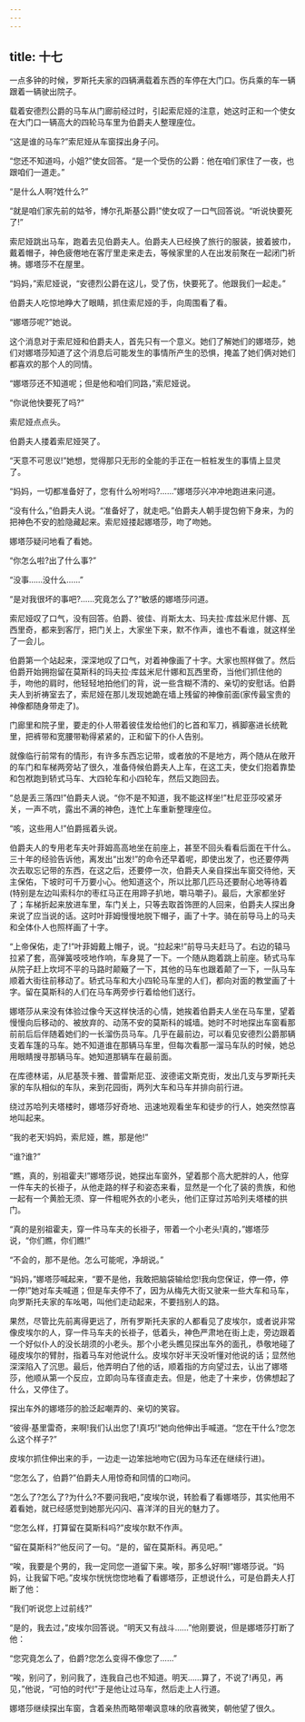 ```yaml
---
---
---
```

title: 十七
---




一点多钟的时候，罗斯托夫家的四辆满载着东西的车停在大门口。伤兵乘的车一辆跟着一辆驶出院子。

载着安德烈公爵的马车从门廊前经过时，引起索尼娅的注意，她这时正和一个使女在大门口一辆高大的四轮马车里为伯爵夫人整理座位。

“这是谁的马车?”索尼娅从车窗探出身子问。

“您还不知道吗，小姐?”使女回答。“是一个受伤的公爵：他在咱们家住了一夜，也跟咱们一道走。”

“是什么人啊?姓什么?”

“就是咱们家先前的姑爷，博尔孔斯基公爵!”使女叹了一口气回答说。“听说快要死了!”

索尼娅跳出马车，跑着去见伯爵夫人。伯爵夫人已经换了旅行的服装，披着披巾，戴着帽子，神色疲倦地在客厅里走来走去，等候家里的人在出发前聚在一起闭门祈祷。娜塔莎不在屋里。

“妈妈，”索尼娅说，“安德烈公爵在这儿，受了伤，快要死了。他跟我们一起走。”

伯爵夫人吃惊地睁大了眼睛，抓住索尼娅的手，向周围看了看。

“娜塔莎呢?”她说。

这个消息对于索尼娅和伯爵夫人，首先只有一个意义。她们了解她们的娜塔莎，她们对娜塔莎知道了这个消息后可能发生的事情所产生的恐惧，掩盖了她们俩对她们都喜欢的那个人的同情。

“娜塔莎还不知道呢；但是他和咱们同路，”索尼娅说。

“你说他快要死了吗?”

索尼娅点点头。

伯爵夫人搂着索尼娅哭了。

“天意不可思议!”她想，觉得那只无形的全能的手正在一桩桩发生的事情上显灵了。

“妈妈，一切都准备好了，您有什么吩咐吗?……”娜塔莎兴冲冲地跑进来问道。

“没有什么，”伯爵夫人说。“准备好了，就走吧。”伯爵夫人朝手提包俯下身来，为的把神色不安的脸隐藏起来。索尼娅搂起娜塔莎，吻了吻她。

娜塔莎疑问地看了看她。

“你怎么啦?出了什么事?”

“没事……没什么……”

“是对我很坏的事吧?……究竟怎么了?”敏感的娜塔莎问道。

索尼娅叹了口气，没有回答。伯爵、彼佳、肖斯太太、玛夫拉·库兹米尼什娜、瓦西里奇，都来到客厅，把门关上，大家坐下来，默不作声，谁也不看谁，就这样坐了一会儿。

伯爵第一个站起来，深深地叹了口气，对着神像画了十字。大家也照样做了。然后伯爵开始拥抱留在莫斯科的玛夫拉·库兹米尼什娜和瓦西里奇，当他们抓住他的手，吻他的肩时，他轻轻地拍他们的背，说一些含糊不清的、亲切的安慰话。伯爵夫人到祈祷室去了，索尼娅在那儿发现她跪在墙上残留的神像前面(家传最宝贵的神像都随身带走了)。

门廊里和院子里，要走的仆人带着彼佳发给他们的匕首和军刀，裤脚塞进长统靴里，把裤带和宽腰带勒得紧紧的，正和留下的仆人告别。

就像临行前常有的情形，有许多东西忘记带，或者放的不是地方，两个随从在敞开的车门和车梯两旁站了很久，准备侍候伯爵夫人上车，在这工夫，使女们抱着靠垫和包袱跑到轿式马车、大四轮车和小四轮车，然后又跑回去。

“总是丢三落四!”伯爵夫人说。“你不是不知道，我不能这样坐!”杜尼亚莎咬紧牙关，一声不吭，露出不满的神色，连忙上车重新整理座位。

“咳，这些用人!”伯爵摇着头说。

伯爵夫人的专用老车夫叶菲姆高高地坐在前座上，甚至不回头看看后面在干什么。三十年的经验告诉他，离发出“出发!”的命令还早着呢，即使出发了，也还要停两次去取忘记带的东西，在这之后，还要停一次，伯爵夫人亲自探出车窗交待他，天主保佑，下坡时可千万要小心。他知道这个，所以比那几匹马还要耐心地等待着(特别是左边叫索科尔的枣红马正在用蹄子扒地，嚼马嚼子)。最后，大家都坐好了；车梯折起来放进车里，车门关上，只等去取首饰匣的人回来，伯爵夫人探出身来说了应当说的话。这时叶菲姆慢慢地脱下帽子，画了十字。骑在前导马上的马夫和全体仆人也照样画了十字。

“上帝保佑，走了!”叶菲姆戴上帽子，说。“拉起来!”前导马夫赶马了。右边的辕马拉紧了套，高弹簧吱吱地作响，车身晃了一下。一个随从跑着跳上前座。轿式马车从院子赶上坎坷不平的马路时颠簸了一下，其他的马车也跟着颠了一下，一队马车顺着大街往前移动了。轿式马车和大小四轮马车里的人们，都向对面的教堂画了十字。留在莫斯科的人们在马车两旁步行着给他们送行。

娜塔莎从来没有体验过像今天这样快活的心情，她挨着伯爵夫人坐在马车里，望着慢慢向后移动的、被放弃的、动荡不安的莫斯科的城墙。她时不时地探出车窗看那前前后后伴随着她们的一长溜伤员马车。几乎在最前边，可以看见安德烈公爵那辆支着车篷的马车。她不知道谁在那辆马车里，但每次看那一溜马车队的时候，她总用眼睛搜寻那辆马车。她知道那辆车在最前面。

在库德林诺，从尼基茨卡雅、普雷斯尼亚、波德诺文斯克街，发出几支与罗斯托夫家的车队相似的车队，来到花园街，两列大车和马车并排向前行进。

绕过苏哈列夫塔楼时，娜塔莎好奇地、迅速地观看坐车和徒步的行人，她突然惊喜地叫起来。

“我的老天!妈妈，索尼娅，瞧，那是他!”

“谁?谁?”

“瞧，真的，别祖霍夫!”娜塔莎说，她探出车窗外，望着那个高大肥胖的人，他穿一件车夫的长褂子，从他走路的样子和姿态来看，显然是一个化了装的贵族，和他一起有一个黄脸无须、穿一件粗呢外衣的小老头，他们正穿过苏哈列夫塔楼的拱门。

“真的是别祖霍夫，穿一件马车夫的长褂子，带着一个小老头!真的，”娜塔莎说，“你们瞧，你们瞧!”

“不会的，那不是他。怎么可能呢，净胡说。”

“妈妈，”娜塔莎喊起来，“要不是他，我敢把脑袋输给您!我向您保证，停一停，停一停!”她对车夫喊道；但是车夫停不了，因为从梅先大街又驶来一些大车和马车，向罗斯托夫家的车吆喝，叫他们走动起来，不要挡别人的路。

果然，尽管比先前离得更远了，所有罗斯托夫家的人都看见了皮埃尔，或者说非常像皮埃尔的人，穿一件马车夫的长褂子，低着头，神色严肃地在街上走，旁边跟着一个好似仆人的没长胡须的小老头。那个小老头瞧见探出车外的面孔，恭敬地碰了碰皮埃尔的臂肘，指着马车对他说什么。皮埃尔好半天没听懂对他说的话；显然他深深陷入了沉思。最后，他弄明白了他的话，顺着指的方向望过去，认出了娜塔莎，他顺从第一个反应，立即向马车径直走去。但是，他走了十来步，仿佛想起了什么，又停住了。

探出车外的娜塔莎的脸泛起嘲弄的、亲切的笑容。

“彼得·基里雷奇，来啊!我们认出您了!真巧!”她向他伸出手喊道。“您在干什么?您怎么这个样子?”

皮埃尔抓住伸出来的手，一边走一边笨拙地吻它(因为马车还在继续行进)。

“您怎么了，伯爵?”伯爵夫人用惊奇和同情的口吻问。

“怎么了?怎么了?为什么?不要问我吧，”皮埃尔说，转脸看了看娜塔莎，其实他用不着看她，就已经感觉到她那光闪闪、喜洋洋的目光的魅力了。

“您怎么样，打算留在莫斯科吗?”皮埃尔默不作声。

“留在莫斯科?”他反问了一句。“是的，留在莫斯科。再见吧。”

“唉，我要是个男的，我一定同您一道留下来。唉，那多么好啊!”娜塔莎说。“妈妈，让我留下吧。”皮埃尔恍恍惚惚地看了看娜塔莎，正想说什么，可是伯爵夫人打断了他：

“我们听说您上过前线?”

“是的，我去过，”皮埃尔回答说。“明天又有战斗……”他刚要说，但是娜塔莎打断了他：

“您究竟怎么了，伯爵?您怎么变得不像您了……”

“唉，别问了，别问我了，连我自己也不知道。明天……算了，不说了!再见，再见，”他说，“可怕的时代!”于是他让过马车，然后走上人行道。

娜塔莎继续探出车窗，含着亲热而略带嘲讽意味的欣喜微笑，朝他望了很久。
